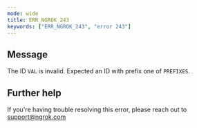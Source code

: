```yaml
---
mode: wide
title: ERR_NGROK_243
keywords: ["ERR_NGROK_243", "error 243"]
---
```


## Message

The ID `VAL` is invalid. Expected an ID with prefix one of `PREFIXES`.

## Further help

If you're having trouble resolving this error, please reach out to [support@ngrok.com](mailto:support@ngrok.com?subject=Help%20with%20ERR_NGROK_243)
